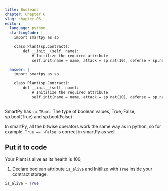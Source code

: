 ```yaml
---
title: Booleans
chapter: Chapter 6
slug: chapter-06
editor:
  language: python
  startingCode: |
    import smartpy as sp

    class Plant(sp.Contract):
        def __init__(self, name):
            # Initilize the required attribute
            self.init(name = name, attack = sp.nat(10), defense = sp.nat(10), growth_rate = sp.nat(10), health = sp.nat(100))

  answer: |  
    import smartpy as sp

    class Plant(sp.Contract):
        def __init__(self, name):
            # Initilize the required attribute
            self.init(name = name, attack = sp.nat(10), defense = sp.nat(10), growth_rate = sp.nat(10), health = sp.nat(100), is_alive = True)
---
```


SmartPy has `sp.TBool`: The type of boolean values, True, False, sp.bool(True) and sp.bool(False)

In smartPy, all the bitwise operators work the same way as in python, so for example, `True == ~False` is correct in smartPy as well.

## Put it to code

Your Plant is alive as its health is 100, 

1) Declare boolean attribute `is_alive` and Initilize with `True` inside your contract storage.

```python
is_alive = True
```


